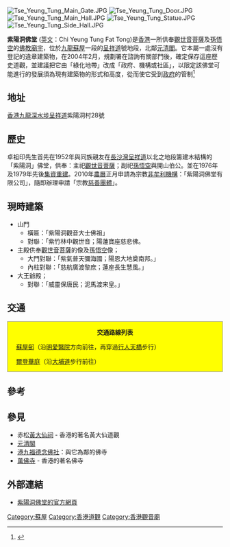 [[File:Tse_Yeung_Tung_Main_Gate.JPG|thumb]]
[[File:Tse_Yeung_Tung_Door.JPG|thumb]]
[[File:Tse_Yeung_Tung_Main_Hall.JPG|thumb]]
[[File:Tse_Yeung_Tung_Statue.JPG|thumb]]
[[File:Tse_Yeung_Tung_Side_Hall.JPG|thumb]]

'''紫陽洞佛堂''' ([[英文|英文]]：Chi Yeung Tung Fat Tong)是[[香港|香港]]一所供奉[[觀世音菩薩|觀世音菩薩]]及[[孫悟空|孫悟空]]的[[佛教|佛教]][[廟宇|廟宇]]，位於[[九龍|九龍]][[蘇屋|蘇屋]]一段的[[呈祥道|呈祥道]]號地段，北鄰[[元清閣|元清閣]]。它本屬一處沒有登記的違章建築物，在2004年2月，規劃署在諮詢有關部門後，確定保存這座歷史道觀，並建議把它由「綠化地帶」改成「政府、機構或社區」，以限定該佛堂可能進行的發展須為現有建築物的形式和高度，從而使它受到[[政府|政府]]的管制<ref>{{Cite web |url=http://www.info.gov.hk/tpb/sc/meetings/MPC/Minutes/m307mpc_c.pdf |title=都市規劃小組委員會：2005年7月15日，第 307 次會議記錄，第10至11頁。 |access-date=2009年10月18日 |archive-url=https://web.archive.org/web/20150924134046/http://www.info.gov.hk/tpb/sc/meetings/MPC/Minutes/m307mpc_c.pdf |archive-date=2015年9月24日 |dead-url=yes }}</ref>

== 地址 ==
[[香港|香港]][[九龍|九龍]][[深水埗|深水埗]][[呈祥道|呈祥道]]紫陽洞村28號

== 歷史 ==
卓祖印先生首先在1952年與同族親友在[[長沙灣|長沙灣]][[呈祥道|呈祥道]]以北之地段籌建木結構的「紫陽洞」佛堂，供奉：主祀[[觀世音菩薩|觀世音菩薩]]；副祀[[孫悟空|孫悟空]]與開山伯公。並在1976年及1979年先後[[集資|集資]][[重建|重建]]。2010年[[農曆|農曆]]正月申請為宗教[[非牟利機構|非牟利機構]]：「紫陽洞佛堂有限公司」，隨即辦理申請「宗教[[慈善團體|慈善團體]]」。

== 現時建築 ==
* 山門
** 橫匾：「紫陽洞觀音大士佛祖」
** 對聯：「紫竹林中觀世音；陽蓮寶座慈悲佛。
* 主殿供奉[[觀世音菩薩|觀世音菩薩]]的像及[[孫悟空|孫悟空]]像；
** 大門對聯：「紫氣普天彌海國；陽恩大地奠南邦。」
** 內柱對聯：「慈航廣渡黎庶；蓮座長生慧風。」
* 大王爺殿；
** 對聯：「威靈保唐民；泥馬渡宋皇。」

== 交通 == 
<div class="NavFrame collapsed" style="background-color:yellow;clear: no; border: 1px solid #999; margin: 0 auto; padding: 0 10px; text-align: left;"><div class="NavHead" style="background-color:yellow; margin: 0 auto; padding: 0 10px; text-align: center; font-weight: bold;">交通路線列表</div><div class="NavContent" style="background-color:yellow;margin: 0 auto; padding: 0 10px;">
;[[蘇屋邨|蘇屋邨]]（沿[[明愛醫院|明愛醫院]]方向前往，再穿過[[行人天橋|行人天橋]]步行）
{{九龍新界巴士簡單列表|2|2A|6P|796C}}{{過海隧道巴士簡單列表|112|970|970X}}
;[[爾登華庭|爾登華庭]]（沿[[大埔道|大埔道]]步行前往）
{{九龍新界巴士簡單列表|72|81}}
</div></div>

== 參考 ==
{{Reflist}}

== 參見 ==
* 赤松[[黃大仙祠_(香港)|黃大仙祠]] - 香港的著名黃大仙道觀
* [[元清閣|元清閣]]
* [[港九福德念佛社|港九福德念佛社]]：與它為鄰的佛寺
* [[萬佛寺|萬佛寺]] - 香港的著名佛寺

== 外部連結 ==
* [http://www.chiyeungtung.org.hk/ 紫陽洞佛堂的官方網頁] {{Wayback|url=http://www.chiyeungtung.org.hk/ |date=20190820205643 }}


[[Category:蘇屋|Category:蘇屋]]
[[Category:香港道觀|Category:香港道觀]]
[[Category:香港觀音廟|Category:香港觀音廟]]